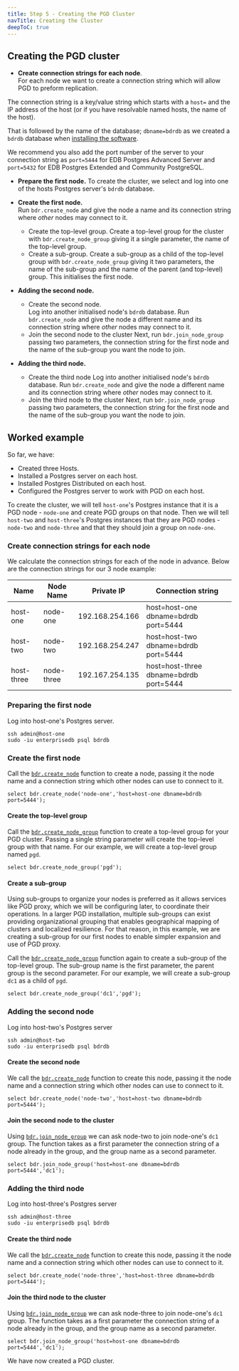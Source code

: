 ```yaml
---
title: Step 5 - Creating the PGD Cluster
navTitle: Creating the Cluster
deepToC: true
---
```


## Creating the PGD cluster

* **Create connection strings for each node**.  
For each node we want to create a connection string which will allow PGD to preform replication.

 The connection string is a key/value string which starts with a `host=` and the IP address of the host (or if you have resolvable named hosts, the name of the host).

 That is followed by the name of the database; `dbname=bdrdb` as we created a `bdrdb` database when [installing the software](04-installing-software).

 We recommend you also add the port number of the server to your connection string as `port=5444` for EDB Postgres Advanced Server and `port=5432` for EDB Postgres Extended and Community PostgreSQL.


* **Prepare the first node.** 
To create the cluster, we select and log into one of the hosts Postgres server's `bdrdb` database. 


* **Create the first node.**  
  Run `bdr.create_node` and give the node a name and its connection string where *other* nodes may connect to it.
  * Create the top-level group.
    Create a top-level group for the cluster with `bdr.create_node_group` giving it a single parameter, the name of the top-level group.
  * Create a sub-group.
    Create a sub-group as a child of the top-level group with `bdr.create_node_group` giving it two parameters, the name of the sub-group and the name of the parent (and top-level) group.
  This initialises the first node.


* **Adding the second node.**
  * Create the second node.  
    Log into another initialised node's `bdrdb` database.
    Run `bdr.create_node` and give the node a different name and its connection string where *other* nodes may connect to it.
  * Join the second node to the cluster
    Next, run `bdr.join_node_group` passing two parameters, the connection string for the first node and the name of the sub-group you want the node to join.


* **Adding the third node.**
  * Create the third node
    Log into another initialised node's `bdrdb` database.
    Run `bdr.create_node` and give the node a different name and its connection string where *other* nodes may connect to it.
  * Join the third node to the cluster
    Next, run `bdr.join_node_group` passing two parameters, the connection string for the first node and the name of the sub-group you want the node to join.


## Worked example

So far, we have:

* Created three Hosts.
* Installed a Postgres server on each host.
* Installed Postgres Distributed on each host.
* Configured the Postgres server to work with PGD on each host.

To create the cluster, we will tell `host-one`'s Postgres instance that it is a PGD node - `node-one` and create PGD groups on that node.
Then we will tell `host-two` and `host-three`'s Postgres instances that they are PGD nodes - `node-two` and `node-three` and that they should join a group on `node-one`.

### Create connection strings for each node

We calculate the connection strings for each of the node in advance. 
Below are the connection strings for our 3 node example:

| Name       | Node Name  | Private IP      | Connection string                      |
| ---------- | ---------- | --------------- | -------------------------------------- |
| host-one   | node-one   | 192.168.254.166 | host=host-one dbname=bdrdb port=5444   |
| host-two   | node-two   | 192.168.254.247 | host=host-two dbname=bdrdb port=5444   |
| host-three | node-three | 192.167.254.135 | host=host-three dbname=bdrdb port=5444 |

### Preparing the first node 

Log into host-one's Postgres server.

```
ssh admin@host-one
sudo -iu enterprisedb psql bdrdb
```

### Create the first node

Call the [`bdr.create_node`](/pgd/latest/reference/nodes-management-interfaces#bdrcreate_node) function to create a node, passing it the node name and a connection string which other nodes can use to connect to it.

```
select bdr.create_node('node-one','host=host-one dbname=bdrdb port=5444');
```

#### Create the top-level group

Call the [`bdr.create_node_group`](/pgd/latest/reference/nodes-management-interfaces#bdrcreate_node_group) function to create a top-level group for your PGD cluster. Passing a single string parameter will create the top-level group with that name. For our example, we will create a top-level group named `pgd`.

```
select bdr.create_node_group('pgd');
```

#### Create a sub-group

Using sub-groups to organize your nodes is preferred as it allows services like PGD proxy, which we will be configuring later, to coordinate their operations.
In a larger PGD installation, multiple sub-groups can exist providing organizational grouping that enables geographical mapping of clusters and localized resilience. 
For that reason, in this example, we are creating a sub-group for our first nodes to enable simpler expansion and use of PGD proxy.

Call the [`bdr.create_node_group`](/pgd/latest/reference/nodes-management-interfaces#bdrcreate_node_group) function again to create a sub-group of the top-level group. 
The sub-group name is the first parameter, the parent group is the second parameter. 
For our example, we will create a sub-group `dc1` as a child of `pgd`.


```
select bdr.create_node_group('dc1','pgd');
```

### Adding the second node

Log into host-two's Postgres server

```
ssh admin@host-two
sudo -iu enterprisedb psql bdrdb
```

#### Create the second node

We call the [`bdr.create_node`](/pgd/latest/reference/nodes-management-interfaces#bdrcreate_node) function to create this node, passing it the node name and a connection string which other nodes can use to connect to it.

```
select bdr.create_node('node-two','host=host-two dbname=bdrdb port=5444');
```

#### Join the second node to the cluster

Using [`bdr.join_node_group`](/pgd/latest/reference/nodes-management-interfaces#bdrjoin_node_group) we can ask node-two to join node-one's `dc1` group. The function takes as a first parameter the connection string of a node already in the group, and the group name as a second parameter.

```
select bdr.join_node_group('host=host-one dbname=bdrdb port=5444','dc1');
```

### Adding the third node

Log into host-three's Postgres server

```
ssh admin@host-three
sudo -iu enterprisedb psql bdrdb
```

#### Create the third node

We call the [`bdr.create_node`](/pgd/latest/reference/nodes-management-interfaces#bdrcreate_node) function to create this node, passing it the node name and a connection string which other nodes can use to connect to it.

```
select bdr.create_node('node-three','host=host-three dbname=bdrdb port=5444');
```

#### Join the third node to the cluster

Using [`bdr.join_node_group`](/pgd/latest/reference/nodes-management-interfaces#bdrjoin_node_group) we can ask node-three to join node-one's `dc1` group. The function takes as a first parameter the connection string of a node already in the group, and the group name as a second parameter.

```
select bdr.join_node_group('host=host-one dbname=bdrdb port=5444','dc1');
```

We have now created a PGD cluster.
